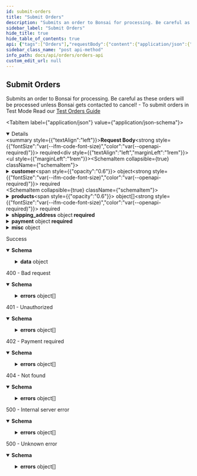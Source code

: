 ```yaml
---
id: submit-orders
title: "Submit Orders"
description: "Submits an order to Bonsai for processing. Be careful as these orders will be processed unless Bonsai gets contacted to cancel! - To submit orders in Test Mode Read our [Test Orders Guide](https://docs.shopbonsai.ca/docs/api/orders/orders-live-testing)"
sidebar_label: "Submit Orders"
hide_title: true
hide_table_of_contents: true
api: {"tags":["Orders"],"requestBody":{"content":{"application/json":{"schema":{"type":"object","required":["customer","products","shipping_address","payment"],"properties":{"customer":{"type":"object","required":["email","first_name","last_name"],"properties":{"email":{"type":"string","format":"email","description":"Customer email address. We will be using this email to update the customer about their order","example":"qa@shopbonsai.ca"},"first_name":{"type":"string","description":"Customer first name.","example":"Eddy"},"last_name":{"type":"string","description":"Customer last name.","example":"Bonsai"}}},"products":{"type":"array","minItems":1,"items":{"type":"object","required":["public_id","variant_id","quantity"],"properties":{"public_id":{"type":"string","description":"ID of the product","example":"clad6pg5z00eu012gfz7hfm92"},"variant_id":{"type":"string","description":"ID of the product variant.","example":"M00679529706740"},"quantity":{"type":"number","format":"float","minimum":1,"description":"Quantity of the product variant in the cart","example":1}}}},"shipping_address":{"type":"object","required":["first_name","last_name","address1","city","country","zip"],"properties":{"first_name":{"type":"string","description":"Customer first name.","example":"Eddy"},"last_name":{"type":"string","description":"Customer last name.","example":"Bonsai"},"address1":{"type":"string","description":"The street address of the shipping address.","example":"351 E 103rd St"},"address2":{"type":"string","nullable":true,"description":"An optional additional field for the street address of the shipping address.","example":"Whitecastle"},"city":{"type":"string","description":"The city, town, or village of the shipping address.","example":"New York"},"country":{"type":"string","description":"The two-letter code (ISO 3166-1 format) for the country of the shipping address.","example":"US"},"name":{"type":"string","description":"Full name.","example":"Eddy Bonsai"},"province":{"type":"string","nullable":true,"description":"The two-letter abbreviation of the region of the shipping address.","example":"NY"},"phone":{"type":"string","description":"The phone number at the shipping address.","example":"555-625-1199"},"zip":{"type":"string","description":"The postal code (zip, postcode, Eircode, …) of the shipping address.","example":"10029"}}},"payment":{"type":"object","required":["method","token"],"properties":{"method":{"type":"string","enum":["credit card","external payment","stripe"],"description":"Payment method used to pay for the order.","example":"credit card"},"token":{"type":"string","description":"Payment token for the order. Each payment token may be used for 1 order.","example":"tok_us"},"currency":{"type":"string","enum":["CAD","USD","GBP","AUD","EUR"],"description":"ISO currency code for the currency that customer payment was taken in.","example":"USD"},"amounts":{"type":"object","required":["shipping","taxes","goods"],"properties":{"shipping":{"type":"number","format":"float","description":"Total amount of shipping costs, in target currency (ex. USD).;"},"taxes":{"type":"number","format":"float","description":"The amount of taxes to be paid, in target currency (ex. USD)."},"goods":{"type":"number","format":"float","description":"The amount of goods to be paid, in target currency (ex. USD)."}},"description":"Amounts for the order. Required only for `external payment` method."}},"description":"Payment information for an order"},"external_order_id":{"type":"string","description":"ID of the order provided to Bonsai by the party who placed the order. This can be anything you like, but should be unique per order.","example":"51cf91c1-da4a-42c4-81d3-3ec3e3268655"},"misc":{"type":"object","required":["data"],"properties":{"data":{"type":"object","properties":{}}},"description":"Miscellaneous data for the order. For example, analytics data."},"cart_id":{"type":"string","description":"Unique identifier for the cart","example":"cjzyvxtm207z4rns56tif8job"},"note":{"type":"string","description":"Note containing extra information for our team","example":"Fulfil only if white colour was selected. Or reach out to our support"}}}}},"required":true},"responses":{"200":{"description":"Success","content":{"application/json":{"schema":{"properties":{"data":{"type":"object","required":["public_id","orderNumber","payment_description"],"properties":{"email":{"type":"string","format":"email","description":"Email of the customer","example":"qa@shopbonsai.ca"},"shipping_address":{"type":"object","required":["first_name","last_name","address1","city","country","zip"],"properties":{"first_name":{"type":"string","description":"Customer first name.","example":"Eddy"},"last_name":{"type":"string","description":"Customer last name.","example":"Bonsai"},"address1":{"type":"string","description":"The street address of the shipping address.","example":"351 E 103rd St"},"address2":{"type":"string","nullable":true,"description":"An optional additional field for the street address of the shipping address.","example":"Whitecastle"},"city":{"type":"string","description":"The city, town, or village of the shipping address.","example":"New York"},"country":{"type":"string","description":"The two-letter code (ISO 3166-1 format) for the country of the shipping address.","example":"US"},"name":{"type":"string","description":"Full name.","example":"Eddy Bonsai"},"province":{"type":"string","nullable":true,"description":"The two-letter abbreviation of the region of the shipping address.","example":"NY"},"phone":{"type":"string","description":"The phone number at the shipping address.","example":"555-625-1199"},"zip":{"type":"string","description":"The postal code (zip, postcode, Eircode, …) of the shipping address.","example":"10029"}}},"shipping_lines":{"type":"array","items":{"type":"object","required":["title","code","price","source"],"properties":{"title":{"type":"string","description":"The title of the shipping method.","example":"Small Packet International Air"},"code":{"type":"string","description":"A reference to the shipping method.","example":"INT.TP"},"price":{"type":"number","format":"float","description":"The price of this shipping method in the shop currency. Can not be negative.","example":20},"source":{"type":"string","description":"The source of the shipping method.","example":"canada_post"},"tax":{"type":"number","format":"float","nullable":true,"description":"Taxes for a specific shipping line.","example":12.45}}}},"line_items":{"type":"array","items":{"type":"object","required":["name","product_id","variant_id","public_id","price","quantity","requires_shipping"],"properties":{"name":{"type":"string","description":"The title of the product.","example":"Nike Air Jordan"},"product_id":{"type":"string","description":"Unique product identifier.","example":"7513594"},"variant_sku":{"type":"string","nullable":true,"description":"variant sku.","example":"7513594"},"variant_id":{"type":"string","description":"The ID of the product variant.","example":"4264112"},"public_id":{"type":"string","description":"Public id of product. These will be the public ids of products requested when placing the order.","example":"cjld2cyuq0000t3rmniod1foy"},"price":{"type":"number","format":"float","description":"The price of the item before discounts have been applied in the shop currency.","example":10},"quantity":{"type":"number","format":"float","description":"The number of items that were purchased.","example":1},"requires_shipping":{"type":"boolean","description":"Indicate whether product requires shipping.","example":true},"properties":{"type":"object","properties":{"name":{"type":"string","description":"Name of product property.","example":"custom engraving"},"value":{"type":"string","description":"Value of product property.","example":"Happy Birthday Mom!"}}}}}},"total_tax":{"type":"number","format":"float","description":"Total amount of taxes to be paid.","example":12.25},"total_duties":{"type":"number","format":"float","description":"Total amount of duties to be paid.","example":20.12},"total_price":{"type":"number","format":"float","description":"Total amount for entire order.","example":120.25},"public_id":{"type":"string","description":"Public id of customer order.","example":"cjld2cyuq0000t3rmniod1foy"},"partner_id":{"type":"string","description":"This is the public ID of the partner that the sale will be attributed to.","example":"ck865cyk00000xlzo0ftpawme"},"orderNumber":{"type":"number","format":"float","description":"Order number in the system","example":54663},"stripeClientSecrets":{"type":"array","items":{"type":"string","description":"Client secret from a stripe payment intent.","example":"pi_1DoS1i2eZvKYlo2CXgQLdndX_secret_jYJLrdftGY4odNdK6RIJzMeXO"}},"payment_description":{"type":"string","nullable":true,"description":"Customer payment method details. This detail can be shown to the customer.","example":"visa ending in 4242"},"note":{"type":"string","description":"Note containing extra information for our team","example":"Fulfil only if white colour was selected. Or reach out to our support"}}}},"type":"object"}}}},"400":{"description":"400 - Bad request","content":{"application/json":{"schema":{"type":"object","properties":{"errors":{"type":"array","items":{"type":"object","required":["id","status","code","title","detail"],"properties":{"id":{"type":"string","description":"Unique identifier for error. Can be used for tracing across services.","example":"123e4567-e89b-12d3-a456-426655440000"},"status":{"type":"number","format":"float","description":"HTTP status code.","example":400},"code":{"type":"string","description":"Unique code for specific error.","example":"OUT_OF_STOCK"},"title":{"type":"string","description":"Short description what the error entails.","example":"The product is out of stock"},"detail":{"type":"object","properties":{"publicId":{"type":"string","example":"clad6pg5z00ru012gfz7hfm92"},"variantId":{"type":"string","example":"M00679529706740"}},"description":"Useful details related to the error"}}}}}}}}},"401":{"description":"401 - Unauthorized","content":{"application/json":{"schema":{"type":"object","properties":{"errors":{"type":"array","items":{"type":"object","required":["status","detail","title"],"properties":{"status":{"type":"number","format":"float","example":500},"detail":{"type":"string","nullable":true,"example":"Fatal issue"},"title":{"type":"string","example":"Unknown error"}},"example":{"status":401,"detail":"","title":"Authentication information is missing or invalid"}}}},"description":"Authentication information is missing or invalid"}}}},"402":{"description":"402 - Payment required","content":{"application/json":{"schema":{"type":"object","properties":{"errors":{"type":"array","items":{"type":"object","required":["id","status","code","title","detail"],"properties":{"id":{"type":"string","description":"Unique identifier for error. Can be used for tracing across services.","example":"123e4567-e89b-12d3-a456-426655440000"},"status":{"type":"number","format":"float","description":"HTTP status code.","example":402},"code":{"type":"string","description":"Unique code for specific error.","example":"PAYMENT_REQUIRED"},"title":{"type":"string","description":"Short description what the error entails.","example":"Payment is required for this order"},"detail":{"type":"object","properties":{"message":{"type":"string","example":"Your card was declined."}},"description":"Useful details related to the error"}}}}}}}}},"404":{"description":"404 - Not found","content":{"application/json":{"schema":{"type":"object","properties":{"errors":{"type":"array","items":{"type":"object","required":["id","status","code","title","detail"],"properties":{"id":{"type":"string","description":"Unique identifier for error. Can be used for tracing across services.","example":"123e4567-e89b-12d3-a456-426655440000"},"status":{"type":"number","format":"float","description":"HTTP status code.","example":404},"code":{"type":"string","description":"Unique code for specific error.","example":"VARIANT_DOES_NOT_EXIST"},"title":{"type":"string","description":"Short description what the error entails.","example":"Variant does not exist"},"detail":{"type":"object","properties":{"publicId":{"type":"string","example":"clad6pg5z00ru012gfz7hfm92"},"variantId":{"type":"string","example":"M00679529706740"}},"description":"Useful details related to the error"}}}}}}}}},"500":{"description":"500 - Internal server error","content":{"application/json":{"schema":{"type":"object","properties":{"errors":{"type":"array","items":{"type":"object","required":["id","status","code","title","detail"],"properties":{"id":{"type":"string","description":"Unique identifier for error. Can be used for tracing across services.","example":"123e4567-e89b-12d3-a456-426655440000"},"status":{"type":"number","format":"float","description":"HTTP status code.","example":500},"code":{"type":"string","description":"Unique code for specific error.","example":"STRIPE_ERROR"},"title":{"type":"string","description":"Short description what the error entails.","example":"Error during a Stripe operation"},"detail":{"type":"object","properties":{"stripeToken":{"type":"string","example":"tok_1EJ2Zp2eZvKYlo2Cg2g2g2g2"},"customer":{"type":"object","properties":{"email":{"type":"string","example":"qa@shopbonsai.ca"},"first_name":{"type":"string","example":"Eddy"},"last_name":{"type":"string","example":"Bonsai"}}},"message":{"type":"string","example":"Your card was declined."}},"description":"Useful details related to the error"}}}}}}}}},"5XX":{"description":"500 - Unknown error","content":{"application/json":{"schema":{"type":"object","properties":{"errors":{"type":"array","items":{"type":"object","required":["status","detail","title"],"properties":{"status":{"type":"number","format":"float","example":500},"detail":{"type":"string","nullable":true,"example":"Fatal issue"},"title":{"type":"string","example":"Unknown error"}},"example":{"status":500,"detail":"","title":"Unknown error"}}}},"description":"Unknown error"}}}}},"description":"Submits an order to Bonsai for processing. Be careful as these orders will be processed unless Bonsai gets contacted to cancel! - To submit orders in Test Mode Read our [Test Orders Guide](https://docs.shopbonsai.ca/docs/api/orders/orders-live-testing)","method":"post","path":"/V1/submit","servers":[{"url":"https://api.shopbonsai.ca/orders"}],"security":[{"APIKeyHeader":[]}],"securitySchemes":{"APIKeyHeader":{"type":"apiKey","name":"API-Key","in":"header"},"AuthorizationHeader":{"type":"apiKey","name":"Authorization","in":"header"}},"jsonRequestBodyExample":{"customer":{"email":"qa@shopbonsai.ca","first_name":"Eddy","last_name":"Bonsai"},"products":[{"public_id":"clad6pg5z00eu012gfz7hfm92","variant_id":"M00679529706740","quantity":1}],"shipping_address":{"first_name":"Eddy","last_name":"Bonsai","address1":"351 E 103rd St","address2":"Whitecastle","city":"New York","country":"US","name":"Eddy Bonsai","province":"NY","phone":"555-625-1199","zip":"10029"},"payment":{"method":"credit card","token":"tok_us","currency":"USD","amounts":{"shipping":0,"taxes":0,"goods":0}},"external_order_id":"51cf91c1-da4a-42c4-81d3-3ec3e3268655","misc":{"data":{}},"cart_id":"cjzyvxtm207z4rns56tif8job","note":"Fulfil only if white colour was selected. Or reach out to our support"},"info":{"title":"Orders API","description":"\n  APIs used for interacting with orders.\n\n  There are a few types of integration with the Bonsai Order API depending on who owns the payments.\n\n  ## Bonsai owns the payment\n\n  ### Native Checkout experience\n\n  If during the checkout process, the customer is redirected to Bonsai's checkout page to complete payment and order processing.\n\n  ### API integrated checkout experience\n\n  If you are hosting your own checkout experience and leveraging our endpoints to collect payment and complete order processing.\n  Please contact our team to provide you with all you need to get started.\n\n  ## Account owns the payment\n\n  If you are owning payment. Orders will need to be submitted with the payment method `external payment`.\n  Once the order is submitted, our team will handle fulfillment and Bonsai will invoice you for the order amount based on our agreement.\n  ","version":"7.9.1","contact":{"email":"developers@shopbonsai.ca"}},"postman":{"name":"Submit Orders","description":{"content":"Submits an order to Bonsai for processing. Be careful as these orders will be processed unless Bonsai gets contacted to cancel! - To submit orders in Test Mode Read our [Test Orders Guide](https://docs.shopbonsai.ca/docs/api/orders/orders-live-testing)","type":"text/plain"},"url":{"path":["V1","submit"],"host":["{{baseUrl}}"],"query":[],"variable":[]},"header":[{"key":"Content-Type","value":"application/json"},{"key":"Accept","value":"application/json"}],"method":"POST","body":{"mode":"raw","raw":"\"\"","options":{"raw":{"language":"json"}}}}}
sidebar_class_name: "post api-method"
info_path: docs/api/orders/orders-api
custom_edit_url: null
---
```



## Submit Orders



Submits an order to Bonsai for processing. Be careful as these orders will be processed unless Bonsai gets contacted to cancel! - To submit orders in Test Mode Read our [Test Orders Guide](https://docs.shopbonsai.ca/docs/api/orders/orders-live-testing)

<MimeTabs><TabItem label={"application/json"} value={"application/json-schema"}><details style={{}} data-collapsed={false} open={true}><summary style={{"textAlign":"left"}}><strong>Request Body</strong><strong style={{"fontSize":"var(--ifm-code-font-size)","color":"var(--openapi-required)"}}> required</strong></summary><div style={{"textAlign":"left","marginLeft":"1rem"}}></div><ul style={{"marginLeft":"1rem"}}><SchemaItem collapsible={true} className={"schemaItem"}><details style={{}}><summary style={{}}><strong>customer</strong><span style={{"opacity":"0.6"}}> object</span><strong style={{"fontSize":"var(--ifm-code-font-size)","color":"var(--openapi-required)"}}> required</strong></summary><div style={{"marginLeft":"1rem"}}><SchemaItem collapsible={false} name={"email"} required={true} deprecated={undefined} schemaDescription={"Customer email address. We will be using this email to update the customer about their order"} schemaName={"email"} qualifierMessage={undefined} defaultValue={undefined}></SchemaItem><SchemaItem collapsible={false} name={"first_name"} required={true} deprecated={undefined} schemaDescription={"Customer first name."} schemaName={"string"} qualifierMessage={undefined} defaultValue={undefined}></SchemaItem><SchemaItem collapsible={false} name={"last_name"} required={true} deprecated={undefined} schemaDescription={"Customer last name."} schemaName={"string"} qualifierMessage={undefined} defaultValue={undefined}></SchemaItem></div></details></SchemaItem><SchemaItem collapsible={true} className={"schemaItem"}><details style={{}}><summary style={{}}><strong>products</strong><span style={{"opacity":"0.6"}}> object[]</span><strong style={{"fontSize":"var(--ifm-code-font-size)","color":"var(--openapi-required)"}}> required</strong></summary><div style={{"marginLeft":"1rem"}}><div style={{"marginTop":".5rem","marginBottom":".5rem"}}>

**Possible values:** `>= 1`

</div><SchemaItem collapsible={false} name={"public_id"} required={true} deprecated={undefined} schemaDescription={"ID of the product"} schemaName={"string"} qualifierMessage={undefined} defaultValue={undefined}></SchemaItem><SchemaItem collapsible={false} name={"variant_id"} required={true} deprecated={undefined} schemaDescription={"ID of the product variant."} schemaName={"string"} qualifierMessage={undefined} defaultValue={undefined}></SchemaItem><SchemaItem collapsible={false} name={"quantity"} required={true} deprecated={undefined} schemaDescription={"Quantity of the product variant in the cart"} schemaName={"float"} qualifierMessage={"**Possible values:** `>= 1`"} defaultValue={undefined}></SchemaItem></div></details></SchemaItem><SchemaItem collapsible={true} className={"schemaItem"}><details style={{}}><summary style={{}}><strong>shipping_address</strong><span style={{"opacity":"0.6"}}> object</span><strong style={{"fontSize":"var(--ifm-code-font-size)","color":"var(--openapi-required)"}}> required</strong></summary><div style={{"marginLeft":"1rem"}}><SchemaItem collapsible={false} name={"first_name"} required={true} deprecated={undefined} schemaDescription={"Customer first name."} schemaName={"string"} qualifierMessage={undefined} defaultValue={undefined}></SchemaItem><SchemaItem collapsible={false} name={"last_name"} required={true} deprecated={undefined} schemaDescription={"Customer last name."} schemaName={"string"} qualifierMessage={undefined} defaultValue={undefined}></SchemaItem><SchemaItem collapsible={false} name={"address1"} required={true} deprecated={undefined} schemaDescription={"The street address of the shipping address."} schemaName={"string"} qualifierMessage={undefined} defaultValue={undefined}></SchemaItem><SchemaItem collapsible={false} name={"address2"} required={false} deprecated={undefined} schemaDescription={"An optional additional field for the street address of the shipping address."} schemaName={"string"} qualifierMessage={undefined} defaultValue={undefined}></SchemaItem><SchemaItem collapsible={false} name={"city"} required={true} deprecated={undefined} schemaDescription={"The city, town, or village of the shipping address."} schemaName={"string"} qualifierMessage={undefined} defaultValue={undefined}></SchemaItem><SchemaItem collapsible={false} name={"country"} required={true} deprecated={undefined} schemaDescription={"The two-letter code (ISO 3166-1 format) for the country of the shipping address."} schemaName={"string"} qualifierMessage={undefined} defaultValue={undefined}></SchemaItem><SchemaItem collapsible={false} name={"name"} required={false} deprecated={undefined} schemaDescription={"Full name."} schemaName={"string"} qualifierMessage={undefined} defaultValue={undefined}></SchemaItem><SchemaItem collapsible={false} name={"province"} required={false} deprecated={undefined} schemaDescription={"The two-letter abbreviation of the region of the shipping address."} schemaName={"string"} qualifierMessage={undefined} defaultValue={undefined}></SchemaItem><SchemaItem collapsible={false} name={"phone"} required={false} deprecated={undefined} schemaDescription={"The phone number at the shipping address."} schemaName={"string"} qualifierMessage={undefined} defaultValue={undefined}></SchemaItem><SchemaItem collapsible={false} name={"zip"} required={true} deprecated={undefined} schemaDescription={"The postal code (zip, postcode, Eircode, …) of the shipping address."} schemaName={"string"} qualifierMessage={undefined} defaultValue={undefined}></SchemaItem></div></details></SchemaItem><SchemaItem collapsible={true} className={"schemaItem"}><details style={{}}><summary style={{}}><strong>payment</strong><span style={{"opacity":"0.6"}}> object</span><strong style={{"fontSize":"var(--ifm-code-font-size)","color":"var(--openapi-required)"}}> required</strong></summary><div style={{"marginLeft":"1rem"}}><div style={{"marginTop":".5rem","marginBottom":".5rem"}}>

Payment information for an order

</div><SchemaItem collapsible={false} name={"method"} required={true} deprecated={undefined} schemaDescription={"Payment method used to pay for the order."} schemaName={"string"} qualifierMessage={"**Possible values:** [`credit card`, `external payment`, `stripe`]"} defaultValue={undefined}></SchemaItem><SchemaItem collapsible={false} name={"token"} required={true} deprecated={undefined} schemaDescription={"Payment token for the order. Each payment token may be used for 1 order."} schemaName={"string"} qualifierMessage={undefined} defaultValue={undefined}></SchemaItem><SchemaItem collapsible={false} name={"currency"} required={false} deprecated={undefined} schemaDescription={"ISO currency code for the currency that customer payment was taken in."} schemaName={"string"} qualifierMessage={"**Possible values:** [`CAD`, `USD`, `GBP`, `AUD`, `EUR`]"} defaultValue={undefined}></SchemaItem><SchemaItem collapsible={true} className={"schemaItem"}><details style={{}}><summary style={{}}><strong>amounts</strong><span style={{"opacity":"0.6"}}> object</span></summary><div style={{"marginLeft":"1rem"}}><div style={{"marginTop":".5rem","marginBottom":".5rem"}}>

Amounts for the order. Required only for `external payment` method.

</div><SchemaItem collapsible={false} name={"shipping"} required={true} deprecated={undefined} schemaDescription={"Total amount of shipping costs, in target currency (ex. USD).;"} schemaName={"float"} qualifierMessage={undefined} defaultValue={undefined}></SchemaItem><SchemaItem collapsible={false} name={"taxes"} required={true} deprecated={undefined} schemaDescription={"The amount of taxes to be paid, in target currency (ex. USD)."} schemaName={"float"} qualifierMessage={undefined} defaultValue={undefined}></SchemaItem><SchemaItem collapsible={false} name={"goods"} required={true} deprecated={undefined} schemaDescription={"The amount of goods to be paid, in target currency (ex. USD)."} schemaName={"float"} qualifierMessage={undefined} defaultValue={undefined}></SchemaItem></div></details></SchemaItem></div></details></SchemaItem><SchemaItem collapsible={false} name={"external_order_id"} required={false} deprecated={undefined} schemaDescription={"ID of the order provided to Bonsai by the party who placed the order. This can be anything you like, but should be unique per order."} schemaName={"string"} qualifierMessage={undefined} defaultValue={undefined}></SchemaItem><SchemaItem collapsible={true} className={"schemaItem"}><details style={{}}><summary style={{}}><strong>misc</strong><span style={{"opacity":"0.6"}}> object</span></summary><div style={{"marginLeft":"1rem"}}><div style={{"marginTop":".5rem","marginBottom":".5rem"}}>

Miscellaneous data for the order. For example, analytics data.

</div><SchemaItem collapsible={true} className={"schemaItem"}><details style={{}}><summary style={{}}><strong>data</strong><span style={{"opacity":"0.6"}}> object</span><strong style={{"fontSize":"var(--ifm-code-font-size)","color":"var(--openapi-required)"}}> required</strong></summary><div style={{"marginLeft":"1rem"}}></div></details></SchemaItem></div></details></SchemaItem><SchemaItem collapsible={false} name={"cart_id"} required={false} deprecated={undefined} schemaDescription={"Unique identifier for the cart"} schemaName={"string"} qualifierMessage={undefined} defaultValue={undefined}></SchemaItem><SchemaItem collapsible={false} name={"note"} required={false} deprecated={undefined} schemaDescription={"Note containing extra information for our team"} schemaName={"string"} qualifierMessage={undefined} defaultValue={undefined}></SchemaItem></ul></details></TabItem></MimeTabs><div><ApiTabs><TabItem label={"200"} value={"200"}><div>

Success

</div><div><MimeTabs schemaType={"response"}><TabItem label={"application/json"} value={"application/json"}><SchemaTabs><TabItem label={"Schema"} value={"Schema"}><details style={{}} data-collapsed={false} open={true}><summary style={{"textAlign":"left"}}><strong>Schema</strong></summary><div style={{"textAlign":"left","marginLeft":"1rem"}}></div><ul style={{"marginLeft":"1rem"}}><SchemaItem collapsible={true} className={"schemaItem"}><details style={{}}><summary style={{}}><strong>data</strong><span style={{"opacity":"0.6"}}> object</span></summary><div style={{"marginLeft":"1rem"}}><SchemaItem collapsible={false} name={"email"} required={false} deprecated={undefined} schemaDescription={"Email of the customer"} schemaName={"email"} qualifierMessage={undefined} defaultValue={undefined}></SchemaItem><SchemaItem collapsible={true} className={"schemaItem"}><details style={{}}><summary style={{}}><strong>shipping_address</strong><span style={{"opacity":"0.6"}}> object</span></summary><div style={{"marginLeft":"1rem"}}><SchemaItem collapsible={false} name={"first_name"} required={false} deprecated={undefined} schemaDescription={"Customer first name."} schemaName={"string"} qualifierMessage={undefined} defaultValue={undefined}></SchemaItem><SchemaItem collapsible={false} name={"last_name"} required={false} deprecated={undefined} schemaDescription={"Customer last name."} schemaName={"string"} qualifierMessage={undefined} defaultValue={undefined}></SchemaItem><SchemaItem collapsible={false} name={"address1"} required={false} deprecated={undefined} schemaDescription={"The street address of the shipping address."} schemaName={"string"} qualifierMessage={undefined} defaultValue={undefined}></SchemaItem><SchemaItem collapsible={false} name={"address2"} required={false} deprecated={undefined} schemaDescription={"An optional additional field for the street address of the shipping address."} schemaName={"string"} qualifierMessage={undefined} defaultValue={undefined}></SchemaItem><SchemaItem collapsible={false} name={"city"} required={false} deprecated={undefined} schemaDescription={"The city, town, or village of the shipping address."} schemaName={"string"} qualifierMessage={undefined} defaultValue={undefined}></SchemaItem><SchemaItem collapsible={false} name={"country"} required={false} deprecated={undefined} schemaDescription={"The two-letter code (ISO 3166-1 format) for the country of the shipping address."} schemaName={"string"} qualifierMessage={undefined} defaultValue={undefined}></SchemaItem><SchemaItem collapsible={false} name={"name"} required={false} deprecated={undefined} schemaDescription={"Full name."} schemaName={"string"} qualifierMessage={undefined} defaultValue={undefined}></SchemaItem><SchemaItem collapsible={false} name={"province"} required={false} deprecated={undefined} schemaDescription={"The two-letter abbreviation of the region of the shipping address."} schemaName={"string"} qualifierMessage={undefined} defaultValue={undefined}></SchemaItem><SchemaItem collapsible={false} name={"phone"} required={false} deprecated={undefined} schemaDescription={"The phone number at the shipping address."} schemaName={"string"} qualifierMessage={undefined} defaultValue={undefined}></SchemaItem><SchemaItem collapsible={false} name={"zip"} required={false} deprecated={undefined} schemaDescription={"The postal code (zip, postcode, Eircode, …) of the shipping address."} schemaName={"string"} qualifierMessage={undefined} defaultValue={undefined}></SchemaItem></div></details></SchemaItem><SchemaItem collapsible={true} className={"schemaItem"}><details style={{}}><summary style={{}}><strong>shipping_lines</strong><span style={{"opacity":"0.6"}}> object[]</span></summary><div style={{"marginLeft":"1rem"}}><SchemaItem collapsible={false} name={"title"} required={false} deprecated={undefined} schemaDescription={"The title of the shipping method."} schemaName={"string"} qualifierMessage={undefined} defaultValue={undefined}></SchemaItem><SchemaItem collapsible={false} name={"code"} required={false} deprecated={undefined} schemaDescription={"A reference to the shipping method."} schemaName={"string"} qualifierMessage={undefined} defaultValue={undefined}></SchemaItem><SchemaItem collapsible={false} name={"price"} required={false} deprecated={undefined} schemaDescription={"The price of this shipping method in the shop currency. Can not be negative."} schemaName={"float"} qualifierMessage={undefined} defaultValue={undefined}></SchemaItem><SchemaItem collapsible={false} name={"source"} required={false} deprecated={undefined} schemaDescription={"The source of the shipping method."} schemaName={"string"} qualifierMessage={undefined} defaultValue={undefined}></SchemaItem><SchemaItem collapsible={false} name={"tax"} required={false} deprecated={undefined} schemaDescription={"Taxes for a specific shipping line."} schemaName={"float"} qualifierMessage={undefined} defaultValue={undefined}></SchemaItem></div></details></SchemaItem><SchemaItem collapsible={true} className={"schemaItem"}><details style={{}}><summary style={{}}><strong>line_items</strong><span style={{"opacity":"0.6"}}> object[]</span></summary><div style={{"marginLeft":"1rem"}}><SchemaItem collapsible={false} name={"name"} required={false} deprecated={undefined} schemaDescription={"The title of the product."} schemaName={"string"} qualifierMessage={undefined} defaultValue={undefined}></SchemaItem><SchemaItem collapsible={false} name={"product_id"} required={false} deprecated={undefined} schemaDescription={"Unique product identifier."} schemaName={"string"} qualifierMessage={undefined} defaultValue={undefined}></SchemaItem><SchemaItem collapsible={false} name={"variant_sku"} required={false} deprecated={undefined} schemaDescription={"variant sku."} schemaName={"string"} qualifierMessage={undefined} defaultValue={undefined}></SchemaItem><SchemaItem collapsible={false} name={"variant_id"} required={false} deprecated={undefined} schemaDescription={"The ID of the product variant."} schemaName={"string"} qualifierMessage={undefined} defaultValue={undefined}></SchemaItem><SchemaItem collapsible={false} name={"public_id"} required={false} deprecated={undefined} schemaDescription={"Public id of product. These will be the public ids of products requested when placing the order."} schemaName={"string"} qualifierMessage={undefined} defaultValue={undefined}></SchemaItem><SchemaItem collapsible={false} name={"price"} required={false} deprecated={undefined} schemaDescription={"The price of the item before discounts have been applied in the shop currency."} schemaName={"float"} qualifierMessage={undefined} defaultValue={undefined}></SchemaItem><SchemaItem collapsible={false} name={"quantity"} required={false} deprecated={undefined} schemaDescription={"The number of items that were purchased."} schemaName={"float"} qualifierMessage={undefined} defaultValue={undefined}></SchemaItem><SchemaItem collapsible={false} name={"requires_shipping"} required={false} deprecated={undefined} schemaDescription={"Indicate whether product requires shipping."} schemaName={"boolean"} qualifierMessage={undefined} defaultValue={undefined}></SchemaItem><SchemaItem collapsible={true} className={"schemaItem"}><details style={{}}><summary style={{}}><strong>properties</strong><span style={{"opacity":"0.6"}}> object</span></summary><div style={{"marginLeft":"1rem"}}><SchemaItem collapsible={false} name={"name"} required={false} deprecated={undefined} schemaDescription={"Name of product property."} schemaName={"string"} qualifierMessage={undefined} defaultValue={undefined}></SchemaItem><SchemaItem collapsible={false} name={"value"} required={false} deprecated={undefined} schemaDescription={"Value of product property."} schemaName={"string"} qualifierMessage={undefined} defaultValue={undefined}></SchemaItem></div></details></SchemaItem></div></details></SchemaItem><SchemaItem collapsible={false} name={"total_tax"} required={false} deprecated={undefined} schemaDescription={"Total amount of taxes to be paid."} schemaName={"float"} qualifierMessage={undefined} defaultValue={undefined}></SchemaItem><SchemaItem collapsible={false} name={"total_duties"} required={false} deprecated={undefined} schemaDescription={"Total amount of duties to be paid."} schemaName={"float"} qualifierMessage={undefined} defaultValue={undefined}></SchemaItem><SchemaItem collapsible={false} name={"total_price"} required={false} deprecated={undefined} schemaDescription={"Total amount for entire order."} schemaName={"float"} qualifierMessage={undefined} defaultValue={undefined}></SchemaItem><SchemaItem collapsible={false} name={"public_id"} required={false} deprecated={undefined} schemaDescription={"Public id of customer order."} schemaName={"string"} qualifierMessage={undefined} defaultValue={undefined}></SchemaItem><SchemaItem collapsible={false} name={"partner_id"} required={false} deprecated={undefined} schemaDescription={"This is the public ID of the partner that the sale will be attributed to."} schemaName={"string"} qualifierMessage={undefined} defaultValue={undefined}></SchemaItem><SchemaItem collapsible={false} name={"orderNumber"} required={false} deprecated={undefined} schemaDescription={"Order number in the system"} schemaName={"float"} qualifierMessage={undefined} defaultValue={undefined}></SchemaItem><SchemaItem collapsible={false} name={"stripeClientSecrets"} required={false} deprecated={undefined} schemaDescription={undefined} schemaName={"string[]"} qualifierMessage={undefined} defaultValue={undefined}></SchemaItem><SchemaItem collapsible={false} name={"payment_description"} required={false} deprecated={undefined} schemaDescription={"Customer payment method details. This detail can be shown to the customer."} schemaName={"string"} qualifierMessage={undefined} defaultValue={undefined}></SchemaItem><SchemaItem collapsible={false} name={"note"} required={false} deprecated={undefined} schemaDescription={"Note containing extra information for our team"} schemaName={"string"} qualifierMessage={undefined} defaultValue={undefined}></SchemaItem></div></details></SchemaItem></ul></details></TabItem><TabItem label={"Example (from schema)"} value={"Example (from schema)"}><ResponseSamples responseExample={"{\n  \"data\": {\n    \"email\": \"qa@shopbonsai.ca\",\n    \"shipping_address\": {\n      \"first_name\": \"Eddy\",\n      \"last_name\": \"Bonsai\",\n      \"address1\": \"351 E 103rd St\",\n      \"address2\": \"Whitecastle\",\n      \"city\": \"New York\",\n      \"country\": \"US\",\n      \"name\": \"Eddy Bonsai\",\n      \"province\": \"NY\",\n      \"phone\": \"555-625-1199\",\n      \"zip\": \"10029\"\n    },\n    \"shipping_lines\": [\n      {\n        \"title\": \"Small Packet International Air\",\n        \"code\": \"INT.TP\",\n        \"price\": 20,\n        \"source\": \"canada_post\",\n        \"tax\": 12.45\n      }\n    ],\n    \"line_items\": [\n      {\n        \"name\": \"Nike Air Jordan\",\n        \"product_id\": \"7513594\",\n        \"variant_sku\": \"7513594\",\n        \"variant_id\": \"4264112\",\n        \"public_id\": \"cjld2cyuq0000t3rmniod1foy\",\n        \"price\": 10,\n        \"quantity\": 1,\n        \"requires_shipping\": true,\n        \"properties\": {\n          \"name\": \"custom engraving\",\n          \"value\": \"Happy Birthday Mom!\"\n        }\n      }\n    ],\n    \"total_tax\": 12.25,\n    \"total_duties\": 20.12,\n    \"total_price\": 120.25,\n    \"public_id\": \"cjld2cyuq0000t3rmniod1foy\",\n    \"partner_id\": \"ck865cyk00000xlzo0ftpawme\",\n    \"orderNumber\": 54663,\n    \"stripeClientSecrets\": [\n      \"pi_1DoS1i2eZvKYlo2CXgQLdndX_secret_jYJLrdftGY4odNdK6RIJzMeXO\"\n    ],\n    \"payment_description\": \"visa ending in 4242\",\n    \"note\": \"Fulfil only if white colour was selected. Or reach out to our support\"\n  }\n}"} language={"json"}></ResponseSamples></TabItem></SchemaTabs></TabItem></MimeTabs></div></TabItem><TabItem label={"400"} value={"400"}><div>

400 - Bad request

</div><div><MimeTabs schemaType={"response"}><TabItem label={"application/json"} value={"application/json"}><SchemaTabs><TabItem label={"Schema"} value={"Schema"}><details style={{}} data-collapsed={false} open={true}><summary style={{"textAlign":"left"}}><strong>Schema</strong></summary><div style={{"textAlign":"left","marginLeft":"1rem"}}></div><ul style={{"marginLeft":"1rem"}}><SchemaItem collapsible={true} className={"schemaItem"}><details style={{}}><summary style={{}}><strong>errors</strong><span style={{"opacity":"0.6"}}> object[]</span></summary><div style={{"marginLeft":"1rem"}}><SchemaItem collapsible={false} name={"id"} required={false} deprecated={undefined} schemaDescription={"Unique identifier for error. Can be used for tracing across services."} schemaName={"string"} qualifierMessage={undefined} defaultValue={undefined}></SchemaItem><SchemaItem collapsible={false} name={"status"} required={false} deprecated={undefined} schemaDescription={"HTTP status code."} schemaName={"float"} qualifierMessage={undefined} defaultValue={undefined}></SchemaItem><SchemaItem collapsible={false} name={"code"} required={false} deprecated={undefined} schemaDescription={"Unique code for specific error."} schemaName={"string"} qualifierMessage={undefined} defaultValue={undefined}></SchemaItem><SchemaItem collapsible={false} name={"title"} required={false} deprecated={undefined} schemaDescription={"Short description what the error entails."} schemaName={"string"} qualifierMessage={undefined} defaultValue={undefined}></SchemaItem><SchemaItem collapsible={true} className={"schemaItem"}><details style={{}}><summary style={{}}><strong>detail</strong><span style={{"opacity":"0.6"}}> object</span></summary><div style={{"marginLeft":"1rem"}}><div style={{"marginTop":".5rem","marginBottom":".5rem"}}>

Useful details related to the error

</div><SchemaItem collapsible={false} name={"publicId"} required={false} deprecated={undefined} schemaDescription={undefined} schemaName={"string"} qualifierMessage={undefined} defaultValue={undefined}></SchemaItem><SchemaItem collapsible={false} name={"variantId"} required={false} deprecated={undefined} schemaDescription={undefined} schemaName={"string"} qualifierMessage={undefined} defaultValue={undefined}></SchemaItem></div></details></SchemaItem></div></details></SchemaItem></ul></details></TabItem><TabItem label={"Example (from schema)"} value={"Example (from schema)"}><ResponseSamples responseExample={"{\n  \"errors\": [\n    {\n      \"id\": \"123e4567-e89b-12d3-a456-426655440000\",\n      \"status\": 400,\n      \"code\": \"OUT_OF_STOCK\",\n      \"title\": \"The product is out of stock\",\n      \"detail\": {\n        \"publicId\": \"clad6pg5z00ru012gfz7hfm92\",\n        \"variantId\": \"M00679529706740\"\n      }\n    }\n  ]\n}"} language={"json"}></ResponseSamples></TabItem></SchemaTabs></TabItem></MimeTabs></div></TabItem><TabItem label={"401"} value={"401"}><div>

401 - Unauthorized

</div><div><MimeTabs schemaType={"response"}><TabItem label={"application/json"} value={"application/json"}><SchemaTabs><TabItem label={"Schema"} value={"Schema"}><details style={{}} data-collapsed={false} open={true}><summary style={{"textAlign":"left"}}><strong>Schema</strong></summary><div style={{"textAlign":"left","marginLeft":"1rem"}}></div><ul style={{"marginLeft":"1rem"}}><SchemaItem collapsible={true} className={"schemaItem"}><details style={{}}><summary style={{}}><strong>errors</strong><span style={{"opacity":"0.6"}}> object[]</span></summary><div style={{"marginLeft":"1rem"}}><SchemaItem collapsible={false} name={"status"} required={false} deprecated={undefined} schemaDescription={undefined} schemaName={"float"} qualifierMessage={undefined} defaultValue={undefined}></SchemaItem><SchemaItem collapsible={false} name={"detail"} required={false} deprecated={undefined} schemaDescription={undefined} schemaName={"string"} qualifierMessage={undefined} defaultValue={undefined}></SchemaItem><SchemaItem collapsible={false} name={"title"} required={false} deprecated={undefined} schemaDescription={undefined} schemaName={"string"} qualifierMessage={undefined} defaultValue={undefined}></SchemaItem></div></details></SchemaItem></ul></details></TabItem><TabItem label={"Example (from schema)"} value={"Example (from schema)"}><ResponseSamples responseExample={"{\n  \"errors\": [\n    {\n      \"status\": 401,\n      \"detail\": \"\",\n      \"title\": \"Authentication information is missing or invalid\"\n    }\n  ]\n}"} language={"json"}></ResponseSamples></TabItem></SchemaTabs></TabItem></MimeTabs></div></TabItem><TabItem label={"402"} value={"402"}><div>

402 - Payment required

</div><div><MimeTabs schemaType={"response"}><TabItem label={"application/json"} value={"application/json"}><SchemaTabs><TabItem label={"Schema"} value={"Schema"}><details style={{}} data-collapsed={false} open={true}><summary style={{"textAlign":"left"}}><strong>Schema</strong></summary><div style={{"textAlign":"left","marginLeft":"1rem"}}></div><ul style={{"marginLeft":"1rem"}}><SchemaItem collapsible={true} className={"schemaItem"}><details style={{}}><summary style={{}}><strong>errors</strong><span style={{"opacity":"0.6"}}> object[]</span></summary><div style={{"marginLeft":"1rem"}}><SchemaItem collapsible={false} name={"id"} required={false} deprecated={undefined} schemaDescription={"Unique identifier for error. Can be used for tracing across services."} schemaName={"string"} qualifierMessage={undefined} defaultValue={undefined}></SchemaItem><SchemaItem collapsible={false} name={"status"} required={false} deprecated={undefined} schemaDescription={"HTTP status code."} schemaName={"float"} qualifierMessage={undefined} defaultValue={undefined}></SchemaItem><SchemaItem collapsible={false} name={"code"} required={false} deprecated={undefined} schemaDescription={"Unique code for specific error."} schemaName={"string"} qualifierMessage={undefined} defaultValue={undefined}></SchemaItem><SchemaItem collapsible={false} name={"title"} required={false} deprecated={undefined} schemaDescription={"Short description what the error entails."} schemaName={"string"} qualifierMessage={undefined} defaultValue={undefined}></SchemaItem><SchemaItem collapsible={true} className={"schemaItem"}><details style={{}}><summary style={{}}><strong>detail</strong><span style={{"opacity":"0.6"}}> object</span></summary><div style={{"marginLeft":"1rem"}}><div style={{"marginTop":".5rem","marginBottom":".5rem"}}>

Useful details related to the error

</div><SchemaItem collapsible={false} name={"message"} required={false} deprecated={undefined} schemaDescription={undefined} schemaName={"string"} qualifierMessage={undefined} defaultValue={undefined}></SchemaItem></div></details></SchemaItem></div></details></SchemaItem></ul></details></TabItem><TabItem label={"Example (from schema)"} value={"Example (from schema)"}><ResponseSamples responseExample={"{\n  \"errors\": [\n    {\n      \"id\": \"123e4567-e89b-12d3-a456-426655440000\",\n      \"status\": 402,\n      \"code\": \"PAYMENT_REQUIRED\",\n      \"title\": \"Payment is required for this order\",\n      \"detail\": {\n        \"message\": \"Your card was declined.\"\n      }\n    }\n  ]\n}"} language={"json"}></ResponseSamples></TabItem></SchemaTabs></TabItem></MimeTabs></div></TabItem><TabItem label={"404"} value={"404"}><div>

404 - Not found

</div><div><MimeTabs schemaType={"response"}><TabItem label={"application/json"} value={"application/json"}><SchemaTabs><TabItem label={"Schema"} value={"Schema"}><details style={{}} data-collapsed={false} open={true}><summary style={{"textAlign":"left"}}><strong>Schema</strong></summary><div style={{"textAlign":"left","marginLeft":"1rem"}}></div><ul style={{"marginLeft":"1rem"}}><SchemaItem collapsible={true} className={"schemaItem"}><details style={{}}><summary style={{}}><strong>errors</strong><span style={{"opacity":"0.6"}}> object[]</span></summary><div style={{"marginLeft":"1rem"}}><SchemaItem collapsible={false} name={"id"} required={false} deprecated={undefined} schemaDescription={"Unique identifier for error. Can be used for tracing across services."} schemaName={"string"} qualifierMessage={undefined} defaultValue={undefined}></SchemaItem><SchemaItem collapsible={false} name={"status"} required={false} deprecated={undefined} schemaDescription={"HTTP status code."} schemaName={"float"} qualifierMessage={undefined} defaultValue={undefined}></SchemaItem><SchemaItem collapsible={false} name={"code"} required={false} deprecated={undefined} schemaDescription={"Unique code for specific error."} schemaName={"string"} qualifierMessage={undefined} defaultValue={undefined}></SchemaItem><SchemaItem collapsible={false} name={"title"} required={false} deprecated={undefined} schemaDescription={"Short description what the error entails."} schemaName={"string"} qualifierMessage={undefined} defaultValue={undefined}></SchemaItem><SchemaItem collapsible={true} className={"schemaItem"}><details style={{}}><summary style={{}}><strong>detail</strong><span style={{"opacity":"0.6"}}> object</span></summary><div style={{"marginLeft":"1rem"}}><div style={{"marginTop":".5rem","marginBottom":".5rem"}}>

Useful details related to the error

</div><SchemaItem collapsible={false} name={"publicId"} required={false} deprecated={undefined} schemaDescription={undefined} schemaName={"string"} qualifierMessage={undefined} defaultValue={undefined}></SchemaItem><SchemaItem collapsible={false} name={"variantId"} required={false} deprecated={undefined} schemaDescription={undefined} schemaName={"string"} qualifierMessage={undefined} defaultValue={undefined}></SchemaItem></div></details></SchemaItem></div></details></SchemaItem></ul></details></TabItem><TabItem label={"Example (from schema)"} value={"Example (from schema)"}><ResponseSamples responseExample={"{\n  \"errors\": [\n    {\n      \"id\": \"123e4567-e89b-12d3-a456-426655440000\",\n      \"status\": 404,\n      \"code\": \"VARIANT_DOES_NOT_EXIST\",\n      \"title\": \"Variant does not exist\",\n      \"detail\": {\n        \"publicId\": \"clad6pg5z00ru012gfz7hfm92\",\n        \"variantId\": \"M00679529706740\"\n      }\n    }\n  ]\n}"} language={"json"}></ResponseSamples></TabItem></SchemaTabs></TabItem></MimeTabs></div></TabItem><TabItem label={"500"} value={"500"}><div>

500 - Internal server error

</div><div><MimeTabs schemaType={"response"}><TabItem label={"application/json"} value={"application/json"}><SchemaTabs><TabItem label={"Schema"} value={"Schema"}><details style={{}} data-collapsed={false} open={true}><summary style={{"textAlign":"left"}}><strong>Schema</strong></summary><div style={{"textAlign":"left","marginLeft":"1rem"}}></div><ul style={{"marginLeft":"1rem"}}><SchemaItem collapsible={true} className={"schemaItem"}><details style={{}}><summary style={{}}><strong>errors</strong><span style={{"opacity":"0.6"}}> object[]</span></summary><div style={{"marginLeft":"1rem"}}><SchemaItem collapsible={false} name={"id"} required={false} deprecated={undefined} schemaDescription={"Unique identifier for error. Can be used for tracing across services."} schemaName={"string"} qualifierMessage={undefined} defaultValue={undefined}></SchemaItem><SchemaItem collapsible={false} name={"status"} required={false} deprecated={undefined} schemaDescription={"HTTP status code."} schemaName={"float"} qualifierMessage={undefined} defaultValue={undefined}></SchemaItem><SchemaItem collapsible={false} name={"code"} required={false} deprecated={undefined} schemaDescription={"Unique code for specific error."} schemaName={"string"} qualifierMessage={undefined} defaultValue={undefined}></SchemaItem><SchemaItem collapsible={false} name={"title"} required={false} deprecated={undefined} schemaDescription={"Short description what the error entails."} schemaName={"string"} qualifierMessage={undefined} defaultValue={undefined}></SchemaItem><SchemaItem collapsible={true} className={"schemaItem"}><details style={{}}><summary style={{}}><strong>detail</strong><span style={{"opacity":"0.6"}}> object</span></summary><div style={{"marginLeft":"1rem"}}><div style={{"marginTop":".5rem","marginBottom":".5rem"}}>

Useful details related to the error

</div><SchemaItem collapsible={false} name={"stripeToken"} required={false} deprecated={undefined} schemaDescription={undefined} schemaName={"string"} qualifierMessage={undefined} defaultValue={undefined}></SchemaItem><SchemaItem collapsible={true} className={"schemaItem"}><details style={{}}><summary style={{}}><strong>customer</strong><span style={{"opacity":"0.6"}}> object</span></summary><div style={{"marginLeft":"1rem"}}><SchemaItem collapsible={false} name={"email"} required={false} deprecated={undefined} schemaDescription={undefined} schemaName={"string"} qualifierMessage={undefined} defaultValue={undefined}></SchemaItem><SchemaItem collapsible={false} name={"first_name"} required={false} deprecated={undefined} schemaDescription={undefined} schemaName={"string"} qualifierMessage={undefined} defaultValue={undefined}></SchemaItem><SchemaItem collapsible={false} name={"last_name"} required={false} deprecated={undefined} schemaDescription={undefined} schemaName={"string"} qualifierMessage={undefined} defaultValue={undefined}></SchemaItem></div></details></SchemaItem><SchemaItem collapsible={false} name={"message"} required={false} deprecated={undefined} schemaDescription={undefined} schemaName={"string"} qualifierMessage={undefined} defaultValue={undefined}></SchemaItem></div></details></SchemaItem></div></details></SchemaItem></ul></details></TabItem><TabItem label={"Example (from schema)"} value={"Example (from schema)"}><ResponseSamples responseExample={"{\n  \"errors\": [\n    {\n      \"id\": \"123e4567-e89b-12d3-a456-426655440000\",\n      \"status\": 500,\n      \"code\": \"STRIPE_ERROR\",\n      \"title\": \"Error during a Stripe operation\",\n      \"detail\": {\n        \"stripeToken\": \"tok_1EJ2Zp2eZvKYlo2Cg2g2g2g2\",\n        \"customer\": {\n          \"email\": \"qa@shopbonsai.ca\",\n          \"first_name\": \"Eddy\",\n          \"last_name\": \"Bonsai\"\n        },\n        \"message\": \"Your card was declined.\"\n      }\n    }\n  ]\n}"} language={"json"}></ResponseSamples></TabItem></SchemaTabs></TabItem></MimeTabs></div></TabItem><TabItem label={"5XX"} value={"5XX"}><div>

500 - Unknown error

</div><div><MimeTabs schemaType={"response"}><TabItem label={"application/json"} value={"application/json"}><SchemaTabs><TabItem label={"Schema"} value={"Schema"}><details style={{}} data-collapsed={false} open={true}><summary style={{"textAlign":"left"}}><strong>Schema</strong></summary><div style={{"textAlign":"left","marginLeft":"1rem"}}></div><ul style={{"marginLeft":"1rem"}}><SchemaItem collapsible={true} className={"schemaItem"}><details style={{}}><summary style={{}}><strong>errors</strong><span style={{"opacity":"0.6"}}> object[]</span></summary><div style={{"marginLeft":"1rem"}}><SchemaItem collapsible={false} name={"status"} required={false} deprecated={undefined} schemaDescription={undefined} schemaName={"float"} qualifierMessage={undefined} defaultValue={undefined}></SchemaItem><SchemaItem collapsible={false} name={"detail"} required={false} deprecated={undefined} schemaDescription={undefined} schemaName={"string"} qualifierMessage={undefined} defaultValue={undefined}></SchemaItem><SchemaItem collapsible={false} name={"title"} required={false} deprecated={undefined} schemaDescription={undefined} schemaName={"string"} qualifierMessage={undefined} defaultValue={undefined}></SchemaItem></div></details></SchemaItem></ul></details></TabItem><TabItem label={"Example (from schema)"} value={"Example (from schema)"}><ResponseSamples responseExample={"{\n  \"errors\": [\n    {\n      \"status\": 500,\n      \"detail\": \"\",\n      \"title\": \"Unknown error\"\n    }\n  ]\n}"} language={"json"}></ResponseSamples></TabItem></SchemaTabs></TabItem></MimeTabs></div></TabItem></ApiTabs></div>
      